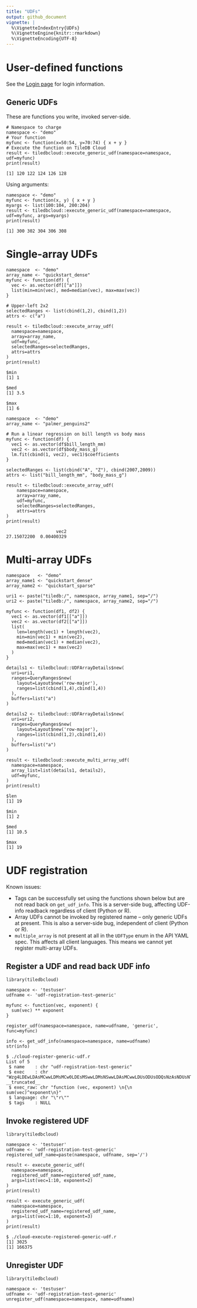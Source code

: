 ```yaml
---
title: "UDFs"
output: github_document
vignette: |
  %\VignetteIndexEntry{UDFs}
  %\VignetteEngine{knitr::rmarkdown}
  %\VignetteEncoding{UTF-8}
---
```


# User-defined functions

See the [Login page](Login.md) for login information.

## Generic UDFs

These are functions you write, invoked server-side.

```
# Namespace to charge
namespace <- "demo"
# Your function
myfunc <- function(x=50:54, y=70:74) { x + y }
# Execute the function on TileDB Cloud
result <- tiledbcloud::execute_generic_udf(namespace=namespace, udf=myfunc)
print(result)
```

```
[1] 120 122 124 126 128
```

Using arguments:

```
namespace <- "demo"
myfunc <- function(x, y) { x + y }
myargs <- list(100:104, 200:204)
result <- tiledbcloud::execute_generic_udf(namespace=namespace, udf=myfunc, args=myargs)
print(result)
```

```
[1] 300 302 304 306 308
```

# Single-array UDFs

```
namespace  <- "demo"
array_name <- "quickstart_dense"
myfunc <- function(df) {
  vec <- as.vector(df[["a"]])
  list(min=min(vec), med=median(vec), max=max(vec))
}

# Upper-left 2x2
selectedRanges <- list(cbind(1,2), cbind(1,2))
attrs <- c("a")

result <- tiledbcloud::execute_array_udf(
  namespace=namespace,
  array=array_name,
  udf=myfunc,
  selectedRanges=selectedRanges,
  attrs=attrs
)
print(result)
```

```
$min
[1] 1

$med
[1] 3.5

$max
[1] 6
```

```
namespace  <- "demo"
array_name <- "palmer_penguins2"

# Run a linear regression on bill length vs body mass
myfunc <- function(df) {
  vec1 <- as.vector(df$bill_length_mm)
  vec2 <- as.vector(df$body_mass_g)
  lm.fit(cbind(1, vec2), vec1)$coefficients
}

selectedRanges <- list(cbind("A", "Z"), cbind(2007,2009))
attrs <- list("bill_length_mm", "body_mass_g")

result <- tiledbcloud::execute_array_udf(
    namespace=namespace,
    array=array_name,
    udf=myfunc,
    selectedRanges=selectedRanges,
    attrs=attrs
)
print(result)
```

```
                   vec2
27.15072200  0.00400329
```

# Multi-array UDFs

```
namespace   <- "demo"
array_name1 <- "quickstart_dense"
array_name2 <- "quickstart_sparse"

uri1 <- paste("tiledb:/", namespace, array_name1, sep="/")
uri2 <- paste("tiledb:/", namespace, array_name2, sep="/")

myfunc <- function(df1, df2) {
  vec1 <- as.vector(df1[["a"]])
  vec2 <- as.vector(df2[["a"]])
  list(
    len=length(vec1) + length(vec2),
    min=min(vec1) + min(vec2),
    med=median(vec1) + median(vec2),
    max=max(vec1) + max(vec2)
  )
}

details1 <- tiledbcloud::UDFArrayDetails$new(
  uri=uri1,
  ranges=QueryRanges$new(
    layout=Layout$new('row-major'),
    ranges=list(cbind(1,4),cbind(1,4))
  ),
  buffers=list("a")
)

details2 <- tiledbcloud::UDFArrayDetails$new(
  uri=uri2,
  ranges=QueryRanges$new(
    layout=Layout$new('row-major'),
    ranges=list(cbind(1,2),cbind(1,4))
  ),
  buffers=list("a")
)

result <- tiledbcloud::execute_multi_array_udf(
  namespace=namespace,
  array_list=list(details1, details2),
  udf=myfunc,
)
print(result)
```

```
$len
[1] 19

$min
[1] 2

$med
[1] 10.5

$max
[1] 19
```

# UDF registration

Known issues:

* Tags can be successfully set using the functions shown below but are not read back on `get_udf_info`. This is a server-side bug, affecting UDF-info readback regardless of client (Python or R).
* Array UDFs cannot be invoked by registered name -- only generic UDFs at present. This is also a server-side bug, independent of client (Python or R).
* `multiple_array` is not present at all in the `UDFType` enum in the API YAML spec. This affects all client languages. This means we cannot yet register multi-array UDFs.

## Register a UDF and read back UDF info

```
library(tiledbcloud)

namespace <- 'testuser'
udfname <- 'udf-registration-test-generic'

myfunc <- function(vec, exponent) {
  sum(vec) ** exponent
}

register_udf(namespace=namespace, name=udfname, 'generic', func=myfunc)

info <- get_udf_info(namespace=namespace, name=udfname)
str(info)
```

```
$ ./cloud-register-generic-udf.r
List of 5
 $ name    : chr "udf-registration-test-generic"
 $ exec    : chr "Wzg4LDEwLDAsMCwwLDMsMCw0LDEsMSwwLDMsNSwwLDAsMCwwLDUsODUsODQsNzAsNDUsNTYsMCwwLDQsMywwLDAsMCwyNTMsMCwwLDQsMiwwLDA"| __truncated__
 $ exec_raw: chr "function (vec, exponent) \n{\n    sum(vec)^exponent\n}"
 $ language: chr "\"r\""
 $ tags    : NULL
```

## Invoke registered UDF

```
library(tiledbcloud)

namespace <- 'testuser'
udfname <- 'udf-registration-test-generic'
registered_udf_name=paste(namespace, udfname, sep='/')

result <- execute_generic_udf(
  namespace=namespace,
  registered_udf_name=registered_udf_name,
  args=list(vec=1:10, exponent=2)
)
print(result)

result <- execute_generic_udf(
  namespace=namespace,
  registered_udf_name=registered_udf_name,
  args=list(vec=1:10, exponent=3)
)
print(result)
```

```
$ ./cloud-execute-registered-generic-udf.r
[1] 3025
[1] 166375
```

## Unregister UDF

```
library(tiledbcloud)

namespace <- 'testuser'
udfname <- 'udf-registration-test-generic'
unregister_udf(namespace=namespace, name=udfname)
```

